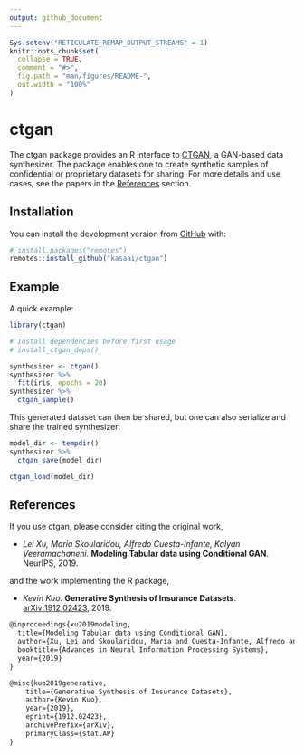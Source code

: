 ```yaml
---
output: github_document
---
```


<!-- README.md is generated from README.Rmd. Please edit that file -->

```r
Sys.setenv("RETICULATE_REMAP_OUTPUT_STREAMS" = 1)
knitr::opts_chunk$set(
  collapse = TRUE,
  comment = "#>",
  fig.path = "man/figures/README-",
  out.width = "100%"
)
```

# ctgan

<!-- badges: start -->
<!-- badges: end -->

The ctgan package provides an R interface to [CTGAN](https://github.com/DAI-Lab/CTGAN),
a GAN-based data synthesizer. The package enables one to create synthetic samples
of confidential or proprietary datasets for sharing. For more details and use cases,
see the papers in the [References](#references) section.

## Installation

You can install the development version from [GitHub](https://github.com/) with:

``` r
# install.packages("remotes")
remotes::install_github("kasaai/ctgan")
```
## Example

A quick example:

```r
library(ctgan)

# Install dependencies before first usage
# install_ctgan_deps()

synthesizer <- ctgan()
synthesizer %>% 
  fit(iris, epochs = 20)
synthesizer %>% 
  ctgan_sample()
```

This generated dataset can then be shared, but one can also serialize and share the trained synthesizer:

```r
model_dir <- tempdir()
synthesizer %>% 
  ctgan_save(model_dir)

ctgan_load(model_dir)
```


## References

If you use ctgan, please consider citing the original work,

- *Lei Xu, Maria Skoularidou, Alfredo Cuesta-Infante, Kalyan Veeramachaneni.* **Modeling Tabular data using Conditional GAN**. NeurIPS, 2019.

and the work implementing the R package,

- *Kevin Kuo.* **Generative Synthesis of Insurance Datasets**. [arXiv:1912.02423](https://arxiv.org/abs/1912.02423), 2019.

```LaTeX
@inproceedings{xu2019modeling,
  title={Modeling Tabular data using Conditional GAN},
  author={Xu, Lei and Skoularidou, Maria and Cuesta-Infante, Alfredo and Veeramachaneni, Kalyan},
  booktitle={Advances in Neural Information Processing Systems},
  year={2019}
}

@misc{kuo2019generative,
    title={Generative Synthesis of Insurance Datasets},
    author={Kevin Kuo},
    year={2019},
    eprint={1912.02423},
    archivePrefix={arXiv},
    primaryClass={stat.AP}
}
```
